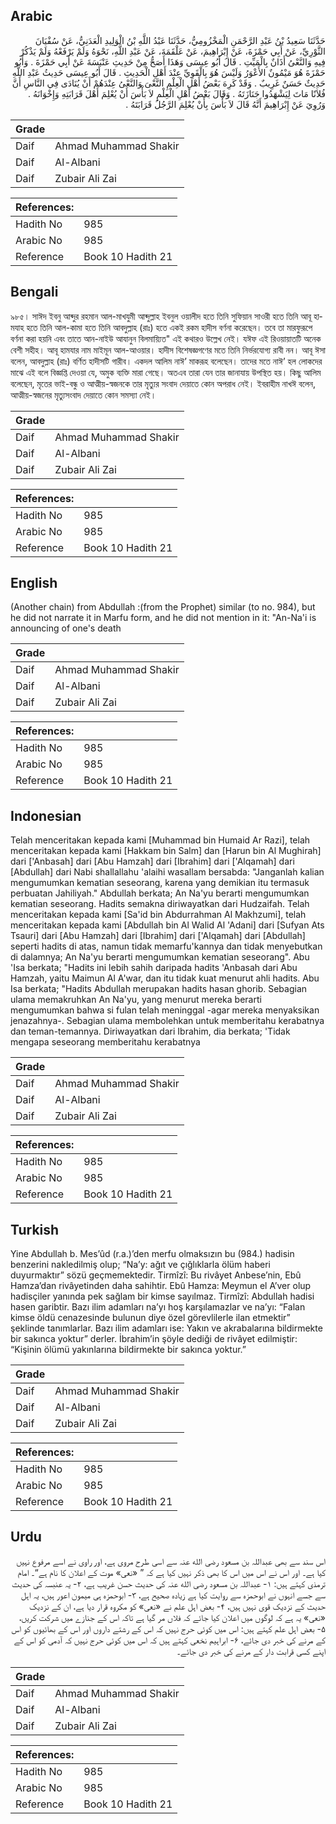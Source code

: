 ## Arabic


<div dir="rtl" lang="ar" style={{fontSize:'larger',backgroundColor:'#f8f9fa',padding:20}}>
حَدَّثَنَا سَعِيدُ بْنُ عَبْدِ الرَّحْمَنِ الْمَخْزُومِيُّ، حَدَّثَنَا عَبْدُ اللَّهِ بْنُ الْوَلِيدِ الْعَدَنِيُّ، عَنْ سُفْيَانَ الثَّوْرِيِّ، عَنْ أَبِي حَمْزَةَ، عَنْ إِبْرَاهِيمَ، عَنْ عَلْقَمَةَ، عَنْ عَبْدِ اللَّهِ، نَحْوَهُ وَلَمْ يَرْفَعْهُ وَلَمْ يَذْكُرْ فِيهِ وَالنَّعْىُ أَذَانٌ بِالْمَيِّتِ ‏.‏ قَالَ أَبُو عِيسَى وَهَذَا أَصَحُّ مِنْ حَدِيثِ عَنْبَسَةَ عَنْ أَبِي حَمْزَةَ ‏.‏ وَأَبُو حَمْزَةَ هُوَ مَيْمُونٌ الأَعْوَرُ وَلَيْسَ هُوَ بِالْقَوِيِّ عِنْدَ أَهْلِ الْحَدِيثِ ‏.‏ قَالَ أَبُو عِيسَى حَدِيثُ عَبْدِ اللَّهِ حَدِيثٌ حَسَنٌ غَرِيبٌ ‏.‏ وَقَدْ كَرِهَ بَعْضُ أَهْلِ الْعِلْمِ النَّعْىَ وَالنَّعْىُ عِنْدَهُمْ أَنْ يُنَادَى فِي النَّاسِ أَنَّ فُلاَنًا مَاتَ لِيَشْهَدُوا جَنَازَتَهُ ‏.‏ وَقَالَ بَعْضُ أَهْلِ الْعِلْمِ لاَ بَأْسَ أَنْ يُعْلِمَ أَهْلَ قَرَابَتِهِ وَإِخْوَانَهُ ‏.‏ وَرُوِيَ عَنْ إِبْرَاهِيمَ أَنَّهُ قَالَ لاَ بَأْسَ بِأَنْ يُعْلِمَ الرَّجُلُ قَرَابَتَهُ ‏.‏
</div>
<div style={{backgroundColor:'#f8f9fa',padding:20, marginBottom: 10}}><table> <thead> <tr> <th>Grade</th> <th></th> </tr> </thead> <tbody> <tr><td>Daif</td><td>Ahmad Muhammad Shakir</td></tr><tr><td>Daif</td><td>Al-Albani</td></tr><tr><td>Daif</td><td>Zubair Ali Zai</td></tr></tbody></table><table> <thead> <tr> <th>References:</th> <th></th> </tr> </thead> <tbody><tr><td>Hadith No</td><td>985</td></tr><tr><td>Arabic No</td><td>985</td></tr><tr><td>Reference</td><td>Book 10 Hadith 21</td></tr></tbody></table></div>

## Bengali


<div dir="ltr" lang="bn" style={{fontSize:'larger',backgroundColor:'#f8f9fa',padding:20}}>
৯৮৫। সাঈদ ইবনু আব্দুর রহমান আল-মাখযুমী আব্দুল্লাহ ইবনুল ওয়ালীদ হতে তিনি সুফিয়ান সাওরী হতে তিনি আবূ হামযাহ হতে তিনি আল-কামা হতে তিনি আবদুল্লাহ (রাঃ) হতে একই রকম হাদীস বর্ণনা করেছেন। তবে তা মারফুরূপে বর্ণনা করা হয়নি এবং তাতে আন-নাইউ আযানুন বিলমায়্যিত" এই কথারও উল্লেখ নেই। যঈফ এই রিওয়ায়াতটি অনেক বেশী সহীহ। আবূ হামযার নাম মাইমূন আল-আওয়ার। হাদীস বিশেষজ্ঞগণের মতে তিনি নির্ভরযোগ্য রাবী নন। আবূ ঈসা বলেন, আবদুল্লাহ (রাঃ) বর্ণিত হাদীসটি গারীব। একদল আলিম নাঈ’ মাকরূহ বলেছেন। তাদের মতে নাঈ’ হল লোকদের মাঝে এই বলে বিজ্ঞপ্তি দেওয়া যে, অমুক ব্যক্তি মারা গেছে। অতএব তারা যেন তার জানাযায় উপস্থিত হয়। কিছু আলিম বলেছেন, মৃতের ভাই-বন্ধু ও আত্মীয়-স্বজনকে তার মৃত্যুর সংবাদ দেয়াতে কোন অপরাধ নেই। ইবরাহীম নাখঈ বলেন, আত্মীয়-স্বজনের মৃত্যুসংবাদ দেয়াতে কোন সমস্যা নেই।
</div>
<div style={{backgroundColor:'#f8f9fa',padding:20, marginBottom: 10}}><table> <thead> <tr> <th>Grade</th> <th></th> </tr> </thead> <tbody> <tr><td>Daif</td><td>Ahmad Muhammad Shakir</td></tr><tr><td>Daif</td><td>Al-Albani</td></tr><tr><td>Daif</td><td>Zubair Ali Zai</td></tr></tbody></table><table> <thead> <tr> <th>References:</th> <th></th> </tr> </thead> <tbody><tr><td>Hadith No</td><td>985</td></tr><tr><td>Arabic No</td><td>985</td></tr><tr><td>Reference</td><td>Book 10 Hadith 21</td></tr></tbody></table></div>

## English


<div dir="ltr" lang="en" style={{fontSize:'larger',backgroundColor:'#f8f9fa',padding:20}}>
(Another chain) from Abdullah :(from the Prophet) similar (to no. 984), but he did not narrate it in Marfu form, and he did not mention in it: "An-Na'i is announcing of one's death
</div>
<div style={{backgroundColor:'#f8f9fa',padding:20, marginBottom: 10}}><table> <thead> <tr> <th>Grade</th> <th></th> </tr> </thead> <tbody> <tr><td>Daif</td><td>Ahmad Muhammad Shakir</td></tr><tr><td>Daif</td><td>Al-Albani</td></tr><tr><td>Daif</td><td>Zubair Ali Zai</td></tr></tbody></table><table> <thead> <tr> <th>References:</th> <th></th> </tr> </thead> <tbody><tr><td>Hadith No</td><td>985</td></tr><tr><td>Arabic No</td><td>985</td></tr><tr><td>Reference</td><td>Book 10 Hadith 21</td></tr></tbody></table></div>

## Indonesian


<div dir="ltr" lang="id" style={{fontSize:'larger',backgroundColor:'#f8f9fa',padding:20}}>
Telah menceritakan kepada kami [Muhammad bin Humaid Ar Razi], telah menceritakan kepada kami [Hakkam bin Salm] dan [Harun bin Al Mughirah] dari ['Anbasah] dari [Abu Hamzah] dari [Ibrahim] dari ['Alqamah] dari [Abdullah] dari Nabi shallallahu 'alaihi wasallam bersabda: "Janganlah kalian mengumumkan kematian seseorang, karena yang demikian itu termasuk perbuatan Jahiliyah." Abdullah berkata; An Na'yu berarti mengumumkan kematian seseorang. Hadits semakna diriwayatkan dari Hudzaifah. Telah menceritakan kepada kami [Sa'id bin Abdurrahman Al Makhzumi], telah menceritakan kepada kami [Abdullah bin Al Walid Al 'Adani] dari [Sufyan Ats Tsauri] dari [Abu Hamzah] dari [Ibrahim] dari ['Alqamah] dari [Abdullah] seperti hadits di atas, namun tidak memarfu'kannya dan tidak menyebutkan di dalamnya; An Na'yu berarti mengumumkan kematian seseorang". Abu 'Isa berkata; "Hadits ini lebih sahih daripada hadits 'Anbasah dari Abu Hamzah, yaitu Maimun Al A'war, dan itu tidak kuat menurut ahli hadits. Abu Isa berkata; "Hadits Abdullah merupakan hadits hasan ghorib. Sebagian ulama memakruhkan An Na'yu, yang menurut mereka berarti mengumumkan bahwa si fulan telah meninggal -agar mereka menyaksikan jenazahnya-. Sebagian ulama membolehkan untuk memberitahu kerabatnya dan teman-temannya. Diriwayatkan dari Ibrahim, dia berkata; 'Tidak mengapa seseorang memberitahu kerabatnya
</div>
<div style={{backgroundColor:'#f8f9fa',padding:20, marginBottom: 10}}><table> <thead> <tr> <th>Grade</th> <th></th> </tr> </thead> <tbody> <tr><td>Daif</td><td>Ahmad Muhammad Shakir</td></tr><tr><td>Daif</td><td>Al-Albani</td></tr><tr><td>Daif</td><td>Zubair Ali Zai</td></tr></tbody></table><table> <thead> <tr> <th>References:</th> <th></th> </tr> </thead> <tbody><tr><td>Hadith No</td><td>985</td></tr><tr><td>Arabic No</td><td>985</td></tr><tr><td>Reference</td><td>Book 10 Hadith 21</td></tr></tbody></table></div>

## Turkish


<div dir="ltr" lang="tr" style={{fontSize:'larger',backgroundColor:'#f8f9fa',padding:20}}>
Yine Abdullah b. Mes’ûd (r.a.)’den merfu olmaksızın bu (984.) hadisin benzerini nakledilmiş olup; “Na’y: ağıt ve çığlıklarla ölüm haberi duyurmaktır” sözü geçmemektedir. Tirmîzî: Bu rivâyet Anbese’nin, Ebû Hamza’dan rivâyetinden daha sahihtir. Ebû Hamza: Meymun el A’ver olup hadisçiler yanında pek sağlam bir kimse sayılmaz. Tirmîzî: Abdullah hadisi hasen garibtir. Bazı ilim adamları na’yı hoş karşılamazlar ve na’yı: “Falan kimse öldü cenazesinde bulunun diye özel görevlilerle ilan etmektir” şeklinde tanımlarlar. Bazı ilim adamları ise: Yakın ve akrabalarına bildirmekte bir sakınca yoktur” derler. İbrahim’in şöyle dediği de rivâyet edilmiştir: “Kişinin ölümü yakınlarına bildirmekte bir sakınca yoktur.”
</div>
<div style={{backgroundColor:'#f8f9fa',padding:20, marginBottom: 10}}><table> <thead> <tr> <th>Grade</th> <th></th> </tr> </thead> <tbody> <tr><td>Daif</td><td>Ahmad Muhammad Shakir</td></tr><tr><td>Daif</td><td>Al-Albani</td></tr><tr><td>Daif</td><td>Zubair Ali Zai</td></tr></tbody></table><table> <thead> <tr> <th>References:</th> <th></th> </tr> </thead> <tbody><tr><td>Hadith No</td><td>985</td></tr><tr><td>Arabic No</td><td>985</td></tr><tr><td>Reference</td><td>Book 10 Hadith 21</td></tr></tbody></table></div>

## Urdu


<div dir="rtl" lang="ur" style={{fontSize:'larger',backgroundColor:'#f8f9fa',padding:20}}>
اس سند سے بھی عبداللہ بن مسعود رضی الله عنہ سے اسی طرح مروی ہے، اور راوی نے اسے مرفوع نہیں کیا ہے۔ اور اس نے اس میں اس کا بھی ذکر نہیں کیا ہے کہ ” «نعی» موت کے اعلان کا نام ہے“۔ امام ترمذی کہتے ہیں: ۱- عبداللہ بن مسعود رضی الله عنہ کی حدیث حسن غریب ہے، ۲- یہ عنبسہ کی حدیث سے جسے انہوں نے ابوحمزہ سے روایت کیا ہے زیادہ صحیح ہے، ۳- ابوحمزہ ہی میمون اعور ہیں، یہ اہل حدیث کے نزدیک قوی نہیں ہیں، ۴- بعض اہل علم نے «نعی» کو مکروہ قرار دیا ہے، ان کے نزدیک «نعی» یہ ہے کہ لوگوں میں اعلان کیا جائے کہ فلاں مر گیا ہے تاکہ اس کے جنازے میں شرکت کریں، ۵- بعض اہل علم کہتے ہیں: اس میں کوئی حرج نہیں کہ اس کے رشتے داروں اور اس کے بھائیوں کو اس کے مرنے کی خبر دی جائے، ۶- ابراہیم نخعی کہتے ہیں کہ اس میں کوئی حرج نہیں کہ آدمی کو اس کے اپنے کسی قرابت دار کے مرنے کی خبر دی جائے۔
</div>
<div style={{backgroundColor:'#f8f9fa',padding:20, marginBottom: 10}}><table> <thead> <tr> <th>Grade</th> <th></th> </tr> </thead> <tbody> <tr><td>Daif</td><td>Ahmad Muhammad Shakir</td></tr><tr><td>Daif</td><td>Al-Albani</td></tr><tr><td>Daif</td><td>Zubair Ali Zai</td></tr></tbody></table><table> <thead> <tr> <th>References:</th> <th></th> </tr> </thead> <tbody><tr><td>Hadith No</td><td>985</td></tr><tr><td>Arabic No</td><td>985</td></tr><tr><td>Reference</td><td>Book 10 Hadith 21</td></tr></tbody></table></div>